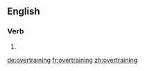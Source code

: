 ==English==

===Verb===
{{head|en|present participle}}

# {{present participle of|overtrain|lang=en|nocat=1}}

[[de:overtraining]]
[[fr:overtraining]]
[[zh:overtraining]]